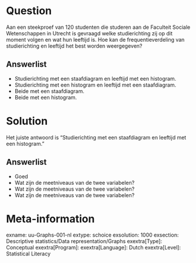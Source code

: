 Question
========
Aan een steekproef van 120 studenten die studeren aan de Faculteit Sociale Wetenschappen in Utrecht is gevraagd welke studierichting zij op dit moment volgen en wat hun leeftijd is. Hoe kan de frequentieverdeling van studierichting en leeftijd het best worden weergegeven?

Answerlist
----------
* Studierichting met een staafdiagram en leeftijd met een histogram.
* Studierichting met een histogram en leeftijd met een staafdiagram.
* Beide met een staafdiagram.
* Beide met een histogram.


Solution
========
Het juiste antwoord is "Studierichting met een staafdiagram en leeftijd met een histogram."

Answerlist
----------
* Goed
* Wat zijn de meetniveaus van de twee variabelen?
* Wat zijn de meetniveaus van de twee variabelen?
* Wat zijn de meetniveaus van de twee variabelen?


Meta-information
================
exname: uu-Graphs-001-nl
extype: schoice
exsolution: 1000
exsection: Descriptive statistics/Data representation/Graphs
exextra[Type]: Conceptual
exextra[Program]: 
exextra[Language]: Dutch
exextra[Level]: Statistical Literacy
